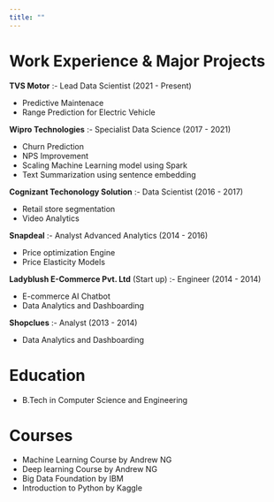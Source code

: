 ```yaml
---
title: ""
---
```


# Work Experience & Major Projects

**TVS Motor** :- Lead Data Scientist (2021 - Present) 

* Predictive Maintenace
* Range Prediction for Electric Vehicle

**Wipro Technologies** :-   Specialist Data Science (2017 - 2021)

* Churn Prediction
* NPS Improvement
* Scaling Machine Learning model using Spark
* Text Summarization using sentence embedding


**Cognizant Techonology Solution** :-  Data Scientist (2016 - 2017)  

* Retail store segmentation
* Video Analytics

**Snapdeal** :- Analyst Advanced Analytics (2014 - 2016)  

* Price optimization Engine   
* Price Elasticity Models  


**Ladyblush E-Commerce Pvt. Ltd** (Start up) :-  Engineer (2014 - 2014)

* E-commerce AI Chatbot
* Data Analytics and Dashboarding

**Shopclues** :-  Analyst (2013 - 2014)

* Data Analytics and Dashboarding


# Education 

* B.Tech in Computer Science and Engineering


# Courses
* Machine Learning Course by Andrew NG
* Deep learning Course by Andrew NG
* Big Data Foundation by IBM
* Introduction to Python by Kaggle



